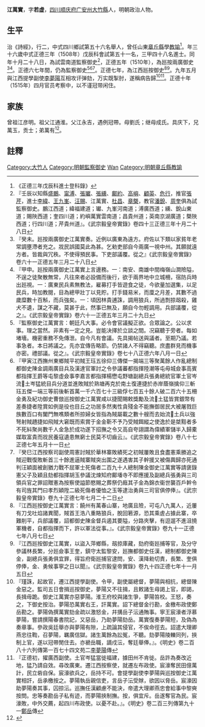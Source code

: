 {{明清人物信息框
| 姓名 = 江萬實
| 原名 =
| 圖片名稱= 
| 圖片大小 =
| 圖片說明 = 
| 最高職務 = 監察御史
| 國家 = 大明 
| 爵位 =
| 籍貫 = [[四川|四川]][[顺庆府|顺庆府]][[大竹縣|大竹縣]]
| 族裔 = 
| 旗籍 = 
| 字號 = 
| 諡號 =
| 出生日期 = 四月二十六日
| 出生地點 =
| 逝世日期 = 卒年不詳
| 逝世地點 =
| 墓葬 =
| 配偶 = 娶吕氏，继娶李氏
| 親屬 = 
| 出身 =
* 正德三年戊辰科進士
| 經歷 =
| 著作 =  
* 《鄰水縣重修儒學記》<ref>(道光元年)《鄰水縣志》卷四</ref><ref>民國《大竹縣志》卷十四</ref>
}}
'''江萬實'''{{BD|1473年||?年||J}}，字'''若虚'''，[[四川|四川]][[顺庆府|顺庆府]][[广安州|广安州]][[大竹縣|大竹縣]]人，明朝政治人物。

==生平==
治《詩經》，行二，中式四川鄉試第五十六名舉人，曾任山東[[章丘縣|章丘縣]]學[[教諭|教諭]]<ref>《正德三年戊辰科進士登科錄》</ref>。年三十六歲中式正德三年（1508年）戊辰科會試第五十一名，三甲四十八名進士。同年十月二十八日，為試雲南道監察御史<ref>『壬辰以知縣[[盛鵬|盛鵬]]、[[甯溥|甯溥]]、[[張瓛|張瓛]]、[[張纁|張纁]]、[[鄺約|鄺約]]、[[高嶼|高嶼]]、[[顧英|顧英]]、[[危行|危行]]，推官[[張芹|張芹]]，進士[[李緯|李緯]]、[[王九峯|王九峯]]、[[汪賜|汪賜]]、江萬實、[[杜昌|杜昌]]、[[章槩|章槩]]，教官[[潘銳|潘銳]]、[[周奎|周奎]]俱為試監察御史。鵬江西道；緯福建道；瓛、九峯河南道；溥廣西道；纁、銳山東道；賜陜西道；奎四川道；約嶼萬實雲南道；昌貴州道；英南京湖廣道；槩陜西道；行四川道；芹貴州道』。《武宗毅皇帝實錄》卷四十三正德三年十月二十八日</ref>，正德五年（1510年），為廵按兩廣御史<ref>『癸未。廵按兩廣御史江萬實奏。近例以廣東為遠方。府佐以下類以家貧年老常調壅滯者充之。戕民誤國莫此為甚。乞勑吏部自今兩廣一視中州。其願就遠方者。皆裁與冗秩。不使得預民事。下吏部議覆。從之』《武宗毅皇帝實錄》卷六十一正德五年三月二十八日</ref><ref>『甲申。廵按兩廣御史江萬實上言邊務。一：南安、南雄中間梅嶺山澗險隘，不逞之徒聚散無常，凡往來者必設備而後行，欲于兩界地中立城柵，宿防兵時出廵視。一：廣東民兵素無教法，雇募打手皆遊食之徒，今欲量加選集，以足民兵，時加教閱，目為總甲壯丁以見貯。打手錢易米，而廩之月差，其數不過歲糜數十百斛，而兵強矣。一：頃因林貴逋誅，調用狼兵，所過剽掠刼殺，雞犬不遺，謀之不藏，莫甚于此，然事已無及，願自今勿輕調用。兵部議覆，從之』。《武宗毅皇帝實錄》卷六十一正德五年三月二十九日</ref>。正德六七年間，仍為監察御史<ref>『監察御史江萬實言：朝廷凡大事。必令會官議擬正欲。合眾論之。公以求事。理之當然。非素有一定之見。豈能决擇於立談之間。况竊聽于旁者。每如堵墻。機密重務不免傳泄。自今凡有會議。先具揭帖送與議者。至期乃議。若事急者。本日將議之。先亦宜傳告略節。仍禁諸人不得竊聽。庶盡群見而機事亦密。禮部議。從之』。《武宗毅皇帝實錄》卷七十八正德六年八月一日</ref><ref>『甲寅江西撫州東鄉賊平初賊王珏五徐仰三傳傑一揭端三等聚萬餘人作亂總制都御史陳金調兩廣目兵及漢達官軍討之令參議蕃都指揮陸潮等屯毋城僉事高賓都指揮王爵等屯黎虛僉事李嘉言都指揮楊懋屯野塘副總兵張勇總統官軍土官岑流土岑猛統目兵分道並進敗賊於熟塘再克於南土復連捷於赤岸蔭嶺擒仰三斬珏五傑一端三等前後斬首萬一千六百七十三級俘七百五十餘人破二百六十五柵金勇及紀功御史曹倣巡按御史江萬實咸以捷聞賜敕獎勵及流土猛皆賞銀幣有差奏捷者陞賞如例是役也目丘之功居多然夷性貪殘金不能撫御居民大被屠戮巨族數百口有闔門無噍類者所掠婦女皆指為賊屬載之數十艘而去始流土兵以強弩射賊趫捷如飛賊大窘既而索賞于金金靳不予乃受賊餌縱之使逸於是桀黠者多不死紏聚尚數千人金急於成功遂下招撫之令又高自夸詡謂為偉績軍儲半入歸橐媒取富貴而戕民養寇遺患無窮士民莫不切齒云』。《武宗毅皇帝實錄》卷八十七正德七年五月十一日</ref><ref>『癸巳江西按察司副使周憲討賊於華林寨敗績死之初賊屢敗且食盡憲乘勝追之賊迎戰復敗斬首三十餘進逼賊寨賊突出圍之遂遇害其子幹援又被傷輿歸亦死通判汪穎面被創猶力戰不屈軍士死傷者二百九十人總制陳金御史江萬實等請褒錄憲父子及穎且劾都指揮胡玉參議沈煉知府鄺墦寺不即應援及副總兵張勇與三司領兵官之罪詔贈憲為按察使謚節愍賜之葬祭仍廕其子金為錦衣衞世襲百戶幹令有司旌其門曰孝烈穎陞二級死傷者優恤之玉等逮治勇與三司官俱停俸』。《武宗毅皇帝實錄》卷九十正德七年七月二十二日</ref>。正德七年，為江西廵按御史<ref>『江西廵按御史江萬實言：饒州有萬春山寨，地廣且險，可屯八九萬人，近屢有刀戈吐焰諸異聞，賊首王浩八重賂狼兵，脫回箬源，恐其乘虗占據此寨，卒難削平，兵部議覆，詔都御史陳金督兵遏其要隘，分路夾擊，有逗遛不進沮撓軍機者，自都指揮而下，許以軍法從事。』。《武宗毅皇帝實錄》卷九十一正德七年八月七日</ref><ref>『江西廵按御史江萬實，以盜入萍鄉縣，刼掠庫藏，劾府衛廵捕等官，及分守參議林長繁，分廵僉事王奎，鎮守太監黎安，廵撫都御史任漢，總制都御史陳金，副總兵張勇俱宜罪，得旨府衛廵捕官逮問，安、漢降勑切責，長繁、奎俱停俸，金、勇候事寧之日以聞』。《武宗毅皇帝實錄》卷九十四正德七年十一月五日</ref>。九年五月與江西提學副使[[李夢陽|李夢陽]]互相攻讦弹劾，万实既掣肘，遂稱病告歸<ref>『瑾誅，起故官，遷江西提學副使。令甲，副使屬總督，夢陽與相抗，總督陳金惡之。監司五日會揖巡按御史，夢陽又不往揖，且敕諸生毋謁上官，即謁，長揖毋跪。御史江萬實亦惡夢陽。淮王府校與諸生爭，夢陽笞校。王怒，奏之，下御史按治。夢陽恐萬實右王，訐萬實。詔下總督金行勘，金檄布政使鄭岳勘之。夢陽偽撰萬實劾金疏以激怒金，幷搆岳子沄通賄事。寧王宸濠者浮慕夢陽，嘗請撰陽春書院記，又惡岳，乃助夢陽劾岳。萬實復奏夢陽短，及偽為奏章事。參政吳廷舉亦與夢陽有隙，上疏論其侵官，不俟命徑去。詔遣大理卿燕忠往鞫，召夢陽，羈廣信獄。諸生萬餘為訟冤，不聽。劾夢陽陵轢同列，挾制上官，遂以冠帶閒住去。亦褫岳職，謫戍沄，奪廷舉俸。』。《明史》卷二百八十六列傳第一百七十四文苑二[[李夢陽|李夢陽]]傳</ref><ref>『正德初，擢廣西副使。土官岑猛當徙福建，據田州不肯徙。岳許為奏改近地，猛乃請自效。尋改廣東。遷江西按察使，就遷左布政使。宸濠奪民田億萬計，民立砦自保。宸濠欲兵之，岳持不可。會提學副使李夢陽與巡按御史江萬實相訐，岳承檄按之。夢陽執岳親信吏，言岳子沄受賕，欲因以脅岳。宸濠因助夢陽奏其事，囚掠沄。巡撫任漢顧慮不能決，帝遣大理卿燕忠會給事中黎奭按問。忠等奏勘岳子私有迹，而夢陽挾制撫。按，俱宜斥。岳遂奪官為民。宸濠敗，中外交薦，起四川布政使。以憂不赴。』。《明史》卷二百三列傳第九十一[[鄭岳|鄭岳]]傳</ref>。正德十年（1515年）四月官员考察中，以不谨冠带闲住。

==家族== 
曾祖江彦明。祖父江通淮。父江永吉，遇例冠帶。母劉氏；继母成氏。具庆下，兄萬玉，贡士；弟萬有<ref>{{Cite book|title=天一阁藏明代科举录选刊 登科录 点校本|last=龚延明主编|first=|publisher=宁波出版社|year=2016|isbn=978-7-5526-2320-8|location=宁波|pages=|quote=《天一閣藏明代科舉錄選刊.登科錄》之《正德三年戊辰科進士登科録》}}</ref>。

==註釋==
{{reflist}}
{{正德三年戊辰科殿试金榜}}
{{DEFAULTSORT:Jiang江}}
[[Category:大竹人|Category:大竹人]]
[[Category:明朝監察御史|Category:明朝監察御史]]
[[Category:江姓|Wan]]
[[Category:明朝章丘縣教諭|Category:明朝章丘縣教諭]]